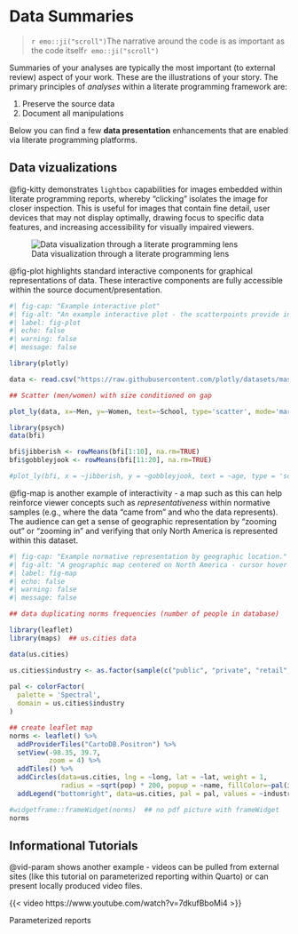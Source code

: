 # Data Summaries {#sec-summary}

> `r emo::ji("scroll")`The narrative around the code is as important as the code itself`r emo::ji("scroll")`

Summaries of your analyses are typically the most important (to external review) aspect of your work. These are the illustrations of your story. The primary principles of *analyses* within a literate programming framework are:  

1. Preserve the source data
2. Document all manipulations

Below you can find a few **data presentation** enhancements that are enabled via literate programming platforms.  

## Data vizualizations

@fig-kitty demonstrates `lightbox` capabilities for images embedded within literate programming reports, whereby "clicking" isolates the image for closer inspection. This is useful for images that contain fine detail, user devices that may not display optimally, drawing focus to specific data features, and increasing accessibility for visually impaired viewers.

![Data visualization through a literate programming lens](data-vis-tips.png){#fig-kitty .lightbox fig-alt="glasses and horizontal bars representing data visualization inspection"}

@fig-plot highlights standard interactive components for graphical representations of data. These interactive components are fully accessible within the source document/presentation.  

```{r}
#| fig-cap: "Example interactive plot"
#| fig-alt: "An example interactive plot - the scatterpoints provide information upon cursor hover"
#| label: fig-plot
#| echo: false
#| warning: false
#| message: false

library(plotly)

data <- read.csv("https://raw.githubusercontent.com/plotly/datasets/master/school_earnings.csv")

## Scatter (men/women) with size conditioned on gap

plot_ly(data, x=~Men, y=~Women, text=~School, type='scatter', mode='markers', color=~Gap, marker=list(size=~Gap, opacity=0.5))

library(psych)
data(bfi)

bfi$jibberish <- rowMeans(bfi[1:10], na.rm=TRUE)
bfi$gobbleyjook <- rowMeans(bfi[11:20], na.rm=TRUE)

#plot_ly(bfi, x = ~jibberish, y = ~gobbleyjook, text = ~age, type = 'scatter', mode = 'markers', color=~gender, marker = list(size = ~age, opacity = 0.5))

```

@fig-map is another example of interactivity - a map such as this can help reinforce viewer concepts such as *representativeness* within normative samples (e.g., where the data "came from" and who the data represents). The audience can get a sense of geographic representation by "zooming out" or "zooming in" and verifying that only North America is represented within this dataset.  

```{r}
#| fig-cap: "Example normative representation by geographic location."
#| fig-alt: "A geographic map centered on North America - cursor hover provides city information"
#| label: fig-map
#| echo: false
#| warning: false
#| message: false

## data duplicating norms frequencies (number of people in database)

library(leaflet)
library(maps)  ## us.cities data

data(us.cities)

us.cities$industry <- as.factor(sample(c("public", "private", "retail", "manufacturing"), size=1005, replace=TRUE))
  
pal <- colorFactor(
  palette = 'Spectral',
  domain = us.cities$industry
)

## create leaflet map
norms <- leaflet() %>% 
  addProviderTiles("CartoDB.Positron") %>% 
  setView(-98.35, 39.7,
          zoom = 4) %>%
  addTiles() %>%
  addCircles(data=us.cities, lng = ~long, lat = ~lat, weight = 1,
             radius = ~sqrt(pop) * 200, popup = ~name, fillColor=~pal(industry)) %>%
  addLegend("bottomright", data=us.cities, pal = pal, values = ~industry, opacity = 1)

#widgetframe::frameWidget(norms)  ## no pdf picture with frameWidget
norms
```

## Informational Tutorials

@vid-param shows another example - videos can be pulled from external sites (like this tutorial on parameterized reporting within Quarto) or can present locally produced video files.

::: {#vid-param}

{{< video https://www.youtube.com/watch?v=7dkufBboMi4 >}}

Parameterized reports

:::
